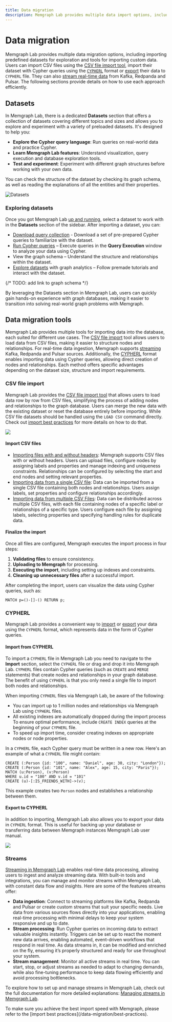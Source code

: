 ```yaml
---
title: Data migration
description: Memgraph Lab provides multiple data import options, including predefined datasets for exploration and tools for importing custom data.
---
```




# Data migration

Memgraph Lab provides multiple data migration options, including importing
predefined datasets for exploration and tools for importing custom data. Users
can import CSV files using the [CSV file import tool](#csv-file-import), import
their dataset with Cypher queries using the
[`CYPHERL`](/memgraph-lab/getting-started/data-migration#cypherl) format or
[export](#export-to-cypherl) their data to `CYPHERL` file. They can also [stream
real-time data](#streams) from Kafka, Redpanda and Pulsar. The following
sections provide details on how to use each approach efficiently.

## Datasets

In Memgraph Lab, there is a dedicated **Datasets** section that offers a
collection of datasets covering different topics and sizes and allows you to
explore and experiment with a variety of preloaded datasets. It's designed to
help you:
- **Explore the Cypher query language**: Run queries on real-world data and
  practice Cypher.
- **Learn Memgraph Lab features**: Understand visualization, query execution and
  database exploration tools.
- **Test and experiment**: Experiment with different graph structures before
  working with your own data. 

You can check the structure of the dataset by checking its graph schema, as well
as reading the explanations of all the entities and their properties.

![Datasets](/pages/data-visualization/lab-user-manual/dataset.png)


### Exploring datasets

Once you got Memgraph Lab [up and
running](/memgraph-lab/getting-started#installation-and-deployment), select a
dataset to work with in the **Datasets** section of the sidebar. After importing
a dataset, you can:
- [Download query collection](/memgraph-lab/features/collections) - Download a set of pre-prepared Cypher queries
  to familiarize with the dataset. 
- [Run Cypher queries](/memgraph-lab/querying) – Execute queries in the **Query Execution** window to
  analyze your data using Cypher. 
- View the graph schema – Understand the structure and relationships within
  the dataset.
- [Explore datasets](/querying/exploring-datasets) with graph analytics – Follow premade
  tutorials and interact with the dataset.

{/* TODO: add link to graph schema */}

By leveraging the Datasets section in Memgraph Lab, users can quickly gain
hands-on experience with graph databases, making it easier to transition into
solving real-world graph problems with Memgraph.


## Data migration tools

Memgraph Lab provides multiple tools for importing data into the database, each
suited for different use cases. The [CSV file import](#csv-file-import) tool allows
users to load data from CSV files, making it easier to structure nodes and
relationships. For real-time data ingestion, Memgraph supports
[streaming](#streams) Kafka, Redpanda and Pulsar sources. Additionally, the
[CYPHERL](#cypherl) format enables importing data using Cypher queries,
allowing direct creation of nodes and relationships. Each method offers specific
advantages depending on the dataset size, structure and import requirements.

### CSV file import

Memgraph Lab provides the [CSV file import
tool](/memgraph-lab/features/csv-import-tool) that allows users to load
data row by row from CSV files, simplifying the process of adding nodes and
relationships to the graph database. Users can merge the new data with the
existing dataset or reset the database entirely before importing. While CSV file
datasets should be handled using the `LOAD CSV` command directly. Check out
[import best practices](/data-migration/best-practices) for more details on how
to do that.

![](/pages/data-migration/csv/csv_import.png)

#### Import CSV files

- [Importing files with and without
headers](/memgraph-lab/features/csv-file-import#import-files-with-and-no-header): Memgraph supports CSV files with or without headers. Users can upload
files, configure nodes by assigning labels and properties and manage indexing
and uniqueness constraints. Relationships can be configured by selecting the
start and end nodes and setting relevant properties.
- [Importing data from a single CSV
file](/memgraph-lab/features/csv-file-import#import-data-from-a-single-csv-file): Data can be imported from a single CSV file containing both nodes and
relationships. Users assign labels, set properties and configure relationships
accordingly.
- [Importing data from multiple CSV
Files](/memgraph-lab/features/csv-file-import#import-data-from-multiple-csv-files): Data can be distributed across multiple CSV files, with each file
containing nodes of a specific label or relationships of a specific type. Users
configure each file by assigning labels, selecting properties and specifying
handling rules for duplicate data.

#### Finalize the import

Once all files are configured, Memgraph executes the import process in four
steps:
1. **Validating files** to ensure consistency.
2. **Uploading to Memgraph** for processing.
3. **Executing the import**, including setting up indexes and constraints.
4. **Cleaning up unnecessary files** after a successful import.

After completing the import, users can visualize the data using Cypher queries,
such as:

```cypher
MATCH p=()-[]-() RETURN p;
```


### CYPHERL

Memgraph Lab provides a convenient way to [import](#import-from-cypherl) or
[export](#export-to-cypherl) your data using the `CYPHERL` format, which
represents data in the form of Cypher queries.

#### Import from CYPHERL

To import a `CYPHERL` file in Memgraph Lab you need to navigate to the **Import** section, select the `CYPHERL` file or drag
and drop it into Memgraph Lab. `CYPHERL` files contain Cypher queries (such as
`CREATE` and `MERGE` statements) that create nodes and relationships in your
graph database. The benefit of using `CYPHERL` is that you only need a single
file to import both nodes and relationships.

When importing `CYPHERL` files via Memgraph Lab, be
aware of the following: 
- You can import up to 1 million nodes and relationships via Memgraph Lab using
`CYPHERL` files.
- All existing indexes are automatically dropped during the import process To
ensure optimal performance, include `CREATE INDEX` queries at the beginning of
your `CYPHERL` file.
- To speed up import time, consider creating indexes on appropriate nodes or
node properties.

In a `CYPHERL` file, each Cypher query must be written in a new row. Here's an
example of what a `CYPHERL` file might contain:

```cypher
CREATE (:Person {id: "100", name: "Daniel", age: 30, city: "London"}); 
CREATE (:Person {id: "101", name: "Alex", age: 15, city: "Paris"}); 
MATCH (u:Person), (v:Person) 
WHERE u.id = "100" AND v.id = "101" 
CREATE (u)-[:IS_FRIENDS_WITH]->(v);
```

This example creates two `Person` nodes and establishes a relationship between
them.

#### Export to CYPHERL

In addition to importing, Memgraph Lab also allows you to export your data in
`CYPHERL` format. This is useful for backing up your database or transferring
data between Memgraph instances Memgraph Lab user manual.

![](/pages/data-visualization/lab-user-manual/cypherl-export.png)

### Streams

[Streaming in Memgraph Lab](/memgraph-lab/features/streams-management) enables real-time data processing, allowing users to
ingest and analyze streaming data. With built-in tools and integrations, you can
manage and monitor streams within Memgraph Lab, with constant data flow and
insights. Here are some of the features streams offer:

- **Data ingestion**: Connect to streaming platforms like Kafka, Redpanda and Pulsar or create custom streams
that suit your specific needs. Live data from various sources flows directly
into your applications, enabling real-time processing with minimal delays to
keep your system responsive and up to date. 
- **Stream processing**: Run Cypher queries on incoming data to extract valuable insights
instantly. Triggers can be set up to react the moment new data arrives, enabling
automated, event-driven workflows that respond in real time. As data streams in,
it can be modified and enriched on the fly, ensuring it’s properly structured
and ready for use throughout your system. 
- **Stream management**: Monitor all active streams in real time. You can start,
stop, or adjust streams as needed to adapt to changing demands, while also
fine-tuning performance to keep data flowing efficiently and avoid processing
bottlenecks.

To explore how to set up and manage streams in Memgraph Lab, check out the full
documentation for more detailed explanations: [Managing streams in Memgraph
Lab](/memgraph-lab/features/streams-management).

<Callout>
To make sure you achieve the best import speed with Memgraph, please refer to the [import best
practices](/data-migration/best-practices).
</Callout>



<CommunityLinks/>